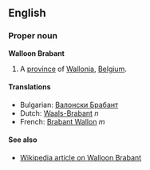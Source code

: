 ==English==

===Proper noun===
'''Walloon Brabant'''

#A [[province]] of [[Wallonia]], [[Belgium]].

====Translations====
*Bulgarian: [[Валонски Брабант]]
*Dutch: [[Waals-Brabant]] ''n''
*French: [[Brabant Wallon]] ''m''

====See also====
*[[en:Walloon_Brabant|Wikipedia article on Walloon Brabant]]
